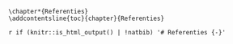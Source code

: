 
```asis
\chapter*{Referenties}
\addcontentsline{toc}{chapter}{Referenties}
```

`r if (knitr::is_html_output() | !natbib) '# Referenties {-}'`

